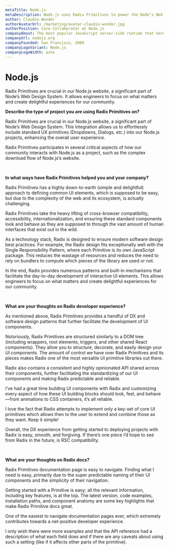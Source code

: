 ```yaml
---
metaTitle: Node.js
metaDescription: Node.js uses Radix Primitives to power the Node’s Web Design System. It allows engineers to focus on what matters and create delightful experiences for the web community.
author: Claudio Wunder
authorAvatarUrl: /marketing/avatar-claudio-wunder.jpg
authorPosition: Core Collaborator at Node.js
companyAbout: The most popular JavaScript server-side runtime that hardly needs an introduction, Node.js is one of the fundamental projects in the web ecosystem.
companyUrl: nodejs.org
companyFounded: San Francisco, 2009
companyLogoVariant: Node.js
companyLogoWidth: auto
---
```


# Node.js

<HeroQuote>
  Radix Primitives are crucial in our Node.js website, a significant part of
  Node’s Web Design System. It allows engineers to focus on what matters and
  create delightful experiences for our community.
</HeroQuote>

**Describe the type of project you are using Radix Primitives on?**

Radix Primitives are crucial in our Node.js website, a significant part of Node’s Web Design System. This integration allows us to effortlessly include standard UX primitives (Dropdowns, Dialogs, etc.) into our Node.js projects, enhancing the overall user experience.

Radix Primitives participates in several critical aspects of how our community interacts with Node.js as a project, such as the complex download flow of Node.js’s website.

<br />

**In what ways have Radix Primitives helped you and your company?**

Radix Primitives has a highly down-to-earth (simple and delightful) approach to defining common UI elements, which is supposed to be easy, but due to the complexity of the web and its ecosystem, is actually challenging.

Radix Primitives take the heavy lifting of cross-browser compatibility, accessibility, internationalization, and ensuring these standard components look and behave as they are supposed to through the vast amount of human interfaces that exist out in the wild.

As a technology stack, Radix is designed to ensure modern software design best practices. For example, the Radix design fits exceptionally well with the Single Responsibility Pattern, where each Primitive is its own JavaScript package. This reduces the wastage of resources and reduces the need to rely on bundlers to compute which pieces of the library are used or not.

In the end, Radix provides numerous patterns and built-in mechanisms that facilitate the day-to-day development of interactive UI elements. This allows engineers to focus on what matters and create delightful experiences for our community.

<br />

**What are your thoughts on Radix developer experience?**

As mentioned above, Radix Primitives provides a handful of DX and software design patterns that further facilitate the development of UI components.

Notoriously, Radix Primitives are structured similarly to a DOM tree (including wrappers, root elements, triggers, and other shared React components). They allow you to structure, decorate, and easily design your UI components. The amount of control we have over Radix Primitives and its pieces makes Radix one of the most versatile UI primitive libraries out there.

Radix also contains a consistent and highly opinionated API shared across their components, further facilitating the standardizing of our UI components and making Radix predictable and reliable.

I’ve had a great time building UI components with Radix and customizing every aspect of how these UI building blocks should look, feel, and behave—from animations to CSS containers, it’s all reliable.

I love the fact that Radix attempts to implement only a key-set of core UI primitives which allows then to the user to extend and combine those as they want. Keep it simple!

Overall, the DX experience from getting started to deploying projects with Radix is easy, smooth, and forgiving. If there’s one piece I’d hope to see from Radix in the future, is RSC compatibility.

<br />

**What are your thoughts on Radix docs?**

Radix Primitives documentation page is easy to navigate. Finding what I need is easy, primarily due to the super predictable naming of their UI components and the simplicity of their navigation.

Getting started with a Primitive is easy; all the relevant information, including key features, is at the top. The latest version, code examples, installation paths, and component anatomy are some key highlights that make Radix Primitive docs great.

One of the easiest to navigate documentation pages ever, which extremely contributes towards a net-positive developer experience.

I only wish there were more examples and that the API reference had a description of what each field does and if there are any caveats about using such a setting (like if it affects other parts of the primitive).
